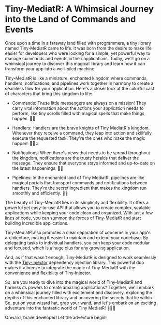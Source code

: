 # Tiny-MediatR: A Whimsical Journey into the Land of Commands and Events

Once upon a time in a faraway land filled with programmers, a tiny library named Tiny-MediatR came to life. It was born from the desire to make life easier for developers who were looking for a simple, yet powerful way to manage commands and events in their applications. Today, we'll go on a whimsical journey to discover this magical library and learn how it can transform your app into a well-oiled machine.

Tiny-MediatR is like a miniature, enchanted kingdom where commands, handlers, notifications, and pipelines work together in harmony to create a seamless flow for your application. Here's a closer look at the colorful cast of characters that bring this kingdom to life:

- Commands: These little messengers are always on a mission! They carry vital information about the actions your application needs to perform, like tiny scrolls filled with magical spells that make things happen. 💌✨

- Handlers: Handlers are the brave knights of Tiny MediatR's kingdom. Whenever they receive a command, they leap into action and skillfully execute the requested task. They're the ones who make the magic happen! 🦸‍♂️⚔️

- Notifications: When there's news that needs to be spread throughout the kingdom, notifications are the trusty heralds that deliver the message. They ensure that everyone stays informed and up-to-date on the latest happenings. 📯📢

- Pipelines: In the enchanted land of Tiny MediatR, pipelines are like magical portals that transport commands and notifications between handlers. They're the secret ingredient that makes the kingdom run smoothly and efficiently. 🌟🌀

The beauty of Tiny-MediatR lies in its simplicity and flexibility. It offers a powerful yet easy-to-use API that allows you to create complex, scalable applications while keeping your code clean and organized. With just a few lines of code, you can summon the forces of Tiny-MediatR and start building incredible applications.

Tiny-MediatR also promotes a clear separation of concerns in your app's architecture, making it easier to maintain and extend your codebase. By delegating tasks to individual handlers, you can keep your code modular and focused, which is a huge plus for any growing application.

And, as if that wasn't enough, Tiny-MediatR is designed to work seamlessly with the [Tiny-Injector](https://docs.page/ezzabuzaid/tiny-injector) dependency injection library. This powerful duo makes it a breeze to integrate the magic of Tiny-MediatR with the convenience and flexibility of Tiny-Injector.

So, are you ready to dive into the magical world of Tiny-MediatR and harness its powers to create amazing applications? Together, we'll embark on a whimsical journey filled with excitement and discovery, exploring the depths of this enchanted library and uncovering the secrets that lie within So, put on your wizard hat, grab your wand, and let's embark on an exciting adventure into the fantastic world of Tiny MediatR! 🧙‍♂️🔮

Onward, brave developer! Let the adventure begin!
